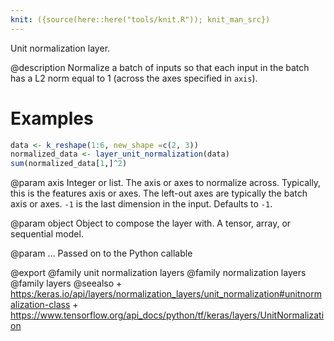 ```yaml
---
knit: ({source(here::here("tools/knit.R")); knit_man_src})
---
```

Unit normalization layer.

@description
Normalize a batch of inputs so that each input in the batch has a L2 norm
equal to 1 (across the axes specified in `axis`).

# Examples
```r
data <- k_reshape(1:6, new_shape =c(2, 3))
normalized_data <- layer_unit_normalization(data)
sum(normalized_data[1,]^2)
```

@param axis
Integer or list. The axis or axes to normalize across.
Typically, this is the features axis or axes. The left-out axes are
typically the batch axis or axes. `-1` is the last dimension
in the input. Defaults to `-1`.

@param object
Object to compose the layer with. A tensor, array, or sequential model.

@param ...
Passed on to the Python callable

@export
@family unit normalization layers
@family normalization layers
@family layers
@seealso
+ <https:/keras.io/api/layers/normalization_layers/unit_normalization#unitnormalization-class>
+ <https://www.tensorflow.org/api_docs/python/tf/keras/layers/UnitNormalization>


